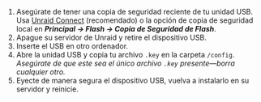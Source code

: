 1. Asegúrate de tener una copia de seguridad reciente de tu unidad USB. Usa [Unraid Connect](../../../../unraid-connect/overview-and-setup.mdx) (recomendado) o la opción de copia de seguridad local en ***Principal → Flash → Copia de Seguridad de Flash***.
2. Apague su servidor de Unraid y retire el dispositivo USB.
3. Inserte el USB en otro ordenador.
4. Abre la unidad USB y copia tu archivo `.key` en la carpeta `/config`.
   *Asegúrate de que este sea el único archivo `.key` presente—borra cualquier otro.*
5. Eyecte de manera segura el dispositivo USB, vuelva a instalarlo en su servidor y reinicie.
